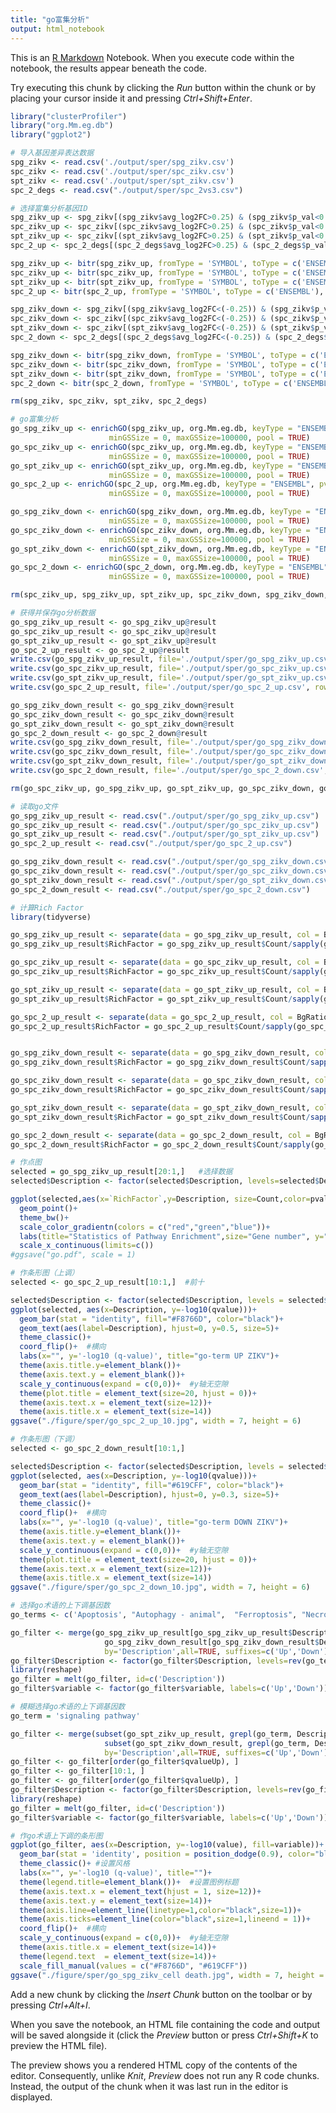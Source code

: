 ```yaml
---
title: "go富集分析"
output: html_notebook
---
```


This is an [R Markdown](http://rmarkdown.rstudio.com) Notebook. When you execute code within the notebook, the results appear beneath the code. 

Try executing this chunk by clicking the *Run* button within the chunk or by placing your cursor inside it and pressing *Ctrl+Shift+Enter*. 
```r
library("clusterProfiler")
library("org.Mm.eg.db")
library("ggplot2")
```


```r
# 导入基因差异表达数据
spg_zikv <- read.csv('./output/sper/spg_zikv.csv')
spc_zikv <- read.csv('./output/sper/spc_zikv.csv')
spt_zikv <- read.csv('./output/sper/spt_zikv.csv')
spc_2_degs <- read.csv("./output/sper/spc_2vs3.csv")

# 选择富集分析基因ID
spg_zikv_up <- spg_zikv[(spg_zikv$avg_log2FC>0.25) & (spg_zikv$p_val<0.05),]$X
spc_zikv_up <- spc_zikv[(spc_zikv$avg_log2FC>0.25) & (spc_zikv$p_val<0.05),]$X
spt_zikv_up <- spc_zikv[(spt_zikv$avg_log2FC>0.25) & (spt_zikv$p_val<0.05),]$X
spc_2_up <- spc_2_degs[(spc_2_degs$avg_log2FC>0.25) & (spc_2_degs$p_val<0.05),]$X

spg_zikv_up <- bitr(spg_zikv_up, fromType = 'SYMBOL', toType = c('ENSEMBL'), OrgDb = org.Mm.eg.db, drop = FALSE)$ENSEMBL
spc_zikv_up <- bitr(spc_zikv_up, fromType = 'SYMBOL', toType = c('ENSEMBL'), OrgDb = org.Mm.eg.db, drop = FALSE)$ENSEMBL
spt_zikv_up <- bitr(spt_zikv_up, fromType = 'SYMBOL', toType = c('ENSEMBL'), OrgDb = org.Mm.eg.db, drop = FALSE)$ENSEMBL
spc_2_up <- bitr(spc_2_up, fromType = 'SYMBOL', toType = c('ENSEMBL'), OrgDb = org.Mm.eg.db, drop = FALSE)$ENSEMBL

spg_zikv_down <- spg_zikv[(spg_zikv$avg_log2FC<(-0.25)) & (spg_zikv$p_val<0.05),]$X
spc_zikv_down <- spc_zikv[(spc_zikv$avg_log2FC<(-0.25)) & (spc_zikv$p_val<0.05),]$X
spt_zikv_down <- spc_zikv[(spt_zikv$avg_log2FC<(-0.25)) & (spt_zikv$p_val<0.05),]$X
spc_2_down <- spc_2_degs[(spc_2_degs$avg_log2FC<(-0.25)) & (spc_2_degs$p_val<0.05),]$X

spg_zikv_down <- bitr(spg_zikv_down, fromType = 'SYMBOL', toType = c('ENSEMBL'), OrgDb = org.Mm.eg.db, drop = FALSE)$ENSEMBL
spc_zikv_down <- bitr(spc_zikv_down, fromType = 'SYMBOL', toType = c('ENSEMBL'), OrgDb = org.Mm.eg.db, drop = FALSE)$ENSEMBL
spt_zikv_down <- bitr(spt_zikv_down, fromType = 'SYMBOL', toType = c('ENSEMBL'), OrgDb = org.Mm.eg.db, drop = FALSE)$ENSEMBL
spc_2_down <- bitr(spc_2_down, fromType = 'SYMBOL', toType = c('ENSEMBL'), OrgDb = org.Mm.eg.db, drop = FALSE)$ENSEMBL

rm(spg_zikv, spc_zikv, spt_zikv, spc_2_degs)
```

```r
# go富集分析
go_spg_zikv_up <- enrichGO(spg_zikv_up, org.Mm.eg.db, keyType = "ENSEMBL", pvalueCutoff = 1, qvalueCutoff = 1, ont = "ALL",
                      minGSSize = 0, maxGSSize=100000, pool = TRUE)
go_spc_zikv_up <- enrichGO(spc_zikv_up, org.Mm.eg.db, keyType = "ENSEMBL", pvalueCutoff = 1, qvalueCutoff = 1, ont = "ALL",
                      minGSSize = 0, maxGSSize=100000, pool = TRUE)
go_spt_zikv_up <- enrichGO(spt_zikv_up, org.Mm.eg.db, keyType = "ENSEMBL", pvalueCutoff = 1, qvalueCutoff = 1, ont = "ALL",
                      minGSSize = 0, maxGSSize=100000, pool = TRUE)
go_spc_2_up <- enrichGO(spc_2_up, org.Mm.eg.db, keyType = "ENSEMBL", pvalueCutoff = 1, qvalueCutoff = 1, ont = "ALL",
                      minGSSize = 0, maxGSSize=100000, pool = TRUE)

go_spg_zikv_down <- enrichGO(spg_zikv_down, org.Mm.eg.db, keyType = "ENSEMBL", pvalueCutoff = 1, qvalueCutoff = 1, ont = "ALL",
                      minGSSize = 0, maxGSSize=100000, pool = TRUE)
go_spc_zikv_down <- enrichGO(spc_zikv_down, org.Mm.eg.db, keyType = "ENSEMBL", pvalueCutoff = 1, qvalueCutoff = 1, ont = "ALL",
                      minGSSize = 0, maxGSSize=100000, pool = TRUE)
go_spt_zikv_down <- enrichGO(spt_zikv_down, org.Mm.eg.db, keyType = "ENSEMBL", pvalueCutoff = 1, qvalueCutoff = 1, ont = "ALL",
                      minGSSize = 0, maxGSSize=100000, pool = TRUE)
go_spc_2_down <- enrichGO(spc_2_down, org.Mm.eg.db, keyType = "ENSEMBL", pvalueCutoff = 1, qvalueCutoff = 1, ont = "ALL",
                      minGSSize = 0, maxGSSize=100000, pool = TRUE)

rm(spc_zikv_up, spg_zikv_up, spt_zikv_up, spc_zikv_down, spg_zikv_down, spt_zikv_down, spc_2_up, spc_2_down)
```

```r
# 获得并保存go分析数据
go_spg_zikv_up_result <- go_spg_zikv_up@result
go_spc_zikv_up_result <- go_spc_zikv_up@result
go_spt_zikv_up_result <- go_spt_zikv_up@result
go_spc_2_up_result <- go_spc_2_up@result
write.csv(go_spg_zikv_up_result, file='./output/sper/go_spg_zikv_up.csv', row.names = FALSE)
write.csv(go_spc_zikv_up_result, file='./output/sper/go_spc_zikv_up.csv', row.names = FALSE)
write.csv(go_spt_zikv_up_result, file='./output/sper/go_spt_zikv_up.csv', row.names = FALSE)
write.csv(go_spc_2_up_result, file='./output/sper/go_spc_2_up.csv', row.names = FALSE)

go_spg_zikv_down_result <- go_spg_zikv_down@result
go_spc_zikv_down_result <- go_spc_zikv_down@result
go_spt_zikv_down_result <- go_spt_zikv_down@result
go_spc_2_down_result <- go_spc_2_down@result
write.csv(go_spg_zikv_down_result, file='./output/sper/go_spg_zikv_down.csv', row.names = FALSE)
write.csv(go_spc_zikv_down_result, file='./output/sper/go_spc_zikv_down.csv', row.names = FALSE)
write.csv(go_spt_zikv_down_result, file='./output/sper/go_spt_zikv_down.csv', row.names = FALSE)
write.csv(go_spc_2_down_result, file='./output/sper/go_spc_2_down.csv', row.names = FALSE)

rm(go_spc_zikv_up, go_spg_zikv_up, go_spt_zikv_up, go_spc_zikv_down, go_spg_zikv_down, go_spt_zikv_down, go_spc_2_up, go_spc_2_down)
```



```r
# 读取go文件
go_spg_zikv_up_result <- read.csv("./output/sper/go_spg_zikv_up.csv")
go_spc_zikv_up_result <- read.csv("./output/sper/go_spc_zikv_up.csv")
go_spt_zikv_up_result <- read.csv("./output/sper/go_spt_zikv_up.csv")
go_spc_2_up_result <- read.csv("./output/sper/go_spc_2_up.csv")

go_spg_zikv_down_result <- read.csv("./output/sper/go_spg_zikv_down.csv")
go_spc_zikv_down_result <- read.csv("./output/sper/go_spc_zikv_down.csv")
go_spt_zikv_down_result <- read.csv("./output/sper/go_spt_zikv_down.csv")
go_spc_2_down_result <- read.csv("./output/sper/go_spc_2_down.csv")
```

```r
# 计算Rich Factor
library(tidyverse)

go_spg_zikv_up_result <- separate(data = go_spg_zikv_up_result, col = BgRatio, into = c("BgCount", "BgAll"), sep = "/")
go_spg_zikv_up_result$RichFactor = go_spg_zikv_up_result$Count/sapply(go_spg_zikv_up_result$BgCount, as.numeric)

go_spc_zikv_up_result <- separate(data = go_spc_zikv_up_result, col = BgRatio, into = c("BgCount", "BgAll"), sep = "/")
go_spc_zikv_up_result$RichFactor = go_spc_zikv_up_result$Count/sapply(go_spc_zikv_up_result$BgCount, as.numeric)

go_spt_zikv_up_result <- separate(data = go_spt_zikv_up_result, col = BgRatio, into = c("BgCount", "BgAll"), sep = "/")
go_spt_zikv_up_result$RichFactor = go_spt_zikv_up_result$Count/sapply(go_spt_zikv_up_result$BgCount, as.numeric)

go_spc_2_up_result <- separate(data = go_spc_2_up_result, col = BgRatio, into = c("BgCount", "BgAll"), sep = "/")
go_spc_2_up_result$RichFactor = go_spc_2_up_result$Count/sapply(go_spc_2_up_result$BgCount, as.numeric)


go_spg_zikv_down_result <- separate(data = go_spg_zikv_down_result, col = BgRatio, into = c("BgCount", "BgAll"), sep = "/")
go_spg_zikv_down_result$RichFactor = go_spg_zikv_down_result$Count/sapply(go_spg_zikv_down_result$BgCount, as.numeric)

go_spc_zikv_down_result <- separate(data = go_spc_zikv_down_result, col = BgRatio, into = c("BgCount", "BgAll"), sep = "/")
go_spc_zikv_down_result$RichFactor = go_spc_zikv_down_result$Count/sapply(go_spc_zikv_down_result$BgCount, as.numeric)

go_spt_zikv_down_result <- separate(data = go_spt_zikv_down_result, col = BgRatio, into = c("BgCount", "BgAll"), sep = "/")
go_spt_zikv_down_result$RichFactor = go_spt_zikv_down_result$Count/sapply(go_spt_zikv_down_result$BgCount, as.numeric)

go_spc_2_down_result <- separate(data = go_spc_2_down_result, col = BgRatio, into = c("BgCount", "BgAll"), sep = "/")
go_spc_2_down_result$RichFactor = go_spc_2_down_result$Count/sapply(go_spc_2_down_result$BgCount, as.numeric)
```


```r
# 作点图
selected = go_spg_zikv_up_result[20:1,]   #选择数据
selected$Description <- factor(selected$Description, levels=selected$Description, ordered=TRUE)

ggplot(selected,aes(x=`RichFactor`,y=Description, size=Count,color=pvalue))+
  geom_point()+
  theme_bw()+
  scale_color_gradientn(colors = c("red","green","blue"))+
  labs(title="Statistics of Pathway Enrichment",size="Gene number", y="Pathway Name", x="Rich Factor")+
  scale_x_continuous(limits=c())
#ggsave("go.pdf", scale = 1)
```

```r
# 作条形图（上调）
selected <- go_spc_2_up_result[10:1,]  #前十

selected$Description <- factor(selected$Description, levels = selected$Description)
ggplot(selected, aes(x=Description, y=-log10(qvalue)))+
  geom_bar(stat = "identity", fill="#F8766D", color="black")+
  geom_text(aes(label=Description), hjust=0, y=0.5, size=5)+
  theme_classic()+
  coord_flip()+  #横向
  labs(x="", y='-log10 (q-value)', title="go-term UP ZIKV")+
  theme(axis.title.y=element_blank())+
  theme(axis.text.y = element_blank())+
  scale_y_continuous(expand = c(0,0))+  #y轴无空隙
  theme(plot.title = element_text(size=20, hjust = 0))+
  theme(axis.text.x = element_text(size=12))+ 
  theme(axis.title.x = element_text(size=14))
ggsave("./figure/sper/go_spc_2_up_10.jpg", width = 7, height = 6)
```

```r
# 作条形图（下调）
selected <- go_spc_2_down_result[10:1,]

selected$Description <- factor(selected$Description, levels = selected$Description)
ggplot(selected, aes(x=Description, y=-log10(qvalue)))+
  geom_bar(stat = "identity", fill="#619CFF", color="black")+
  geom_text(aes(label=Description), hjust=0, y=0.3, size=5)+
  theme_classic()+
  coord_flip()+  #横向
  labs(x="", y='-log10 (q-value)', title="go-term DOWN ZIKV")+
  theme(axis.title.y=element_blank())+
  theme(axis.text.y = element_blank())+
  scale_y_continuous(expand = c(0,0))+  #y轴无空隙
  theme(plot.title = element_text(size=20, hjust = 0))+
  theme(axis.text.x = element_text(size=12))+ 
  theme(axis.title.x = element_text(size=14))
ggsave("./figure/sper/go_spc_2_down_10.jpg", width = 7, height = 6)
```




```r
# 选择go术语的上下调基因数
go_terms <- c('Apoptosis', "Autophagy - animal",  "Ferroptosis", "Necroptosis")

go_filter <- merge(go_spg_zikv_up_result[go_spg_zikv_up_result$Description %in% go_terms, c(2,8)], 
                     go_spg_zikv_down_result[go_spg_zikv_down_result$Description %in% go_terms, c(2,8)], 
                     by='Description',all=TRUE, suffixes=c('Up','Down'))
go_filter$Description <- factor(go_filter$Description, levels=rev(go_terms), ordered=TRUE)
library(reshape)
go_filter = melt(go_filter, id=c('Description'))
go_filter$variable <- factor(go_filter$variable, labels=c('Up','Down'))
```


```r
# 模糊选择go术语的上下调基因数
go_term = 'signaling pathway'

go_filter <- merge(subset(go_spt_zikv_up_result, grepl(go_term, Description),select =c('Description', 'qvalue')),
                     subset(go_spt_zikv_down_result, grepl(go_term, Description),select =c('Description', 'qvalue')), 
                     by='Description',all=TRUE, suffixes=c('Up','Down'))
go_filter <- go_filter[order(go_filter$qvalueUp), ]
go_filter <- go_filter[10:1, ]
go_filter <- go_filter[order(go_filter$qvalueUp), ]
go_filter$Description <- factor(go_filter$Description, levels=rev(go_filter$Description), ordered=TRUE)
library(reshape)
go_filter = melt(go_filter, id=c('Description'))
go_filter$variable <- factor(go_filter$variable, labels=c('Up','Down'))
```


```r
# 作go术语上下调的条形图
ggplot(go_filter, aes(x=Description, y=-log10(value), fill=variable))+
  geom_bar(stat = 'identity', position = position_dodge(0.9), color="black")+
  theme_classic()+ #设置风格
  labs(x="", y='-log10 (q-value)', title="")+
  theme(legend.title=element_blank())+  #设置图例标题
  theme(axis.text.x = element_text(hjust = 1, size=12))+  
  theme(axis.text.y = element_text(size=14))+  
  theme(axis.line=element_line(linetype=1,color="black",size=1))+
  theme(axis.ticks=element_line(color="black",size=1,lineend = 1))+
  coord_flip()+  #横向
  scale_y_continuous(expand = c(0,0))+  #y轴无空隙
  theme(axis.title.x = element_text(size=14))+
  theme(legend.text  = element_text(size=14))+
  scale_fill_manual(values = c("#F8766D", "#619CFF"))
ggsave("./figure/sper/go_spg_zikv_cell death.jpg", width = 7, height = 4.5)
```

Add a new chunk by clicking the *Insert Chunk* button on the toolbar or by pressing *Ctrl+Alt+I*.

When you save the notebook, an HTML file containing the code and output will be saved alongside it (click the *Preview* button or press *Ctrl+Shift+K* to preview the HTML file).

The preview shows you a rendered HTML copy of the contents of the editor. Consequently, unlike *Knit*, *Preview* does not run any R code chunks. Instead, the output of the chunk when it was last run in the editor is displayed.
